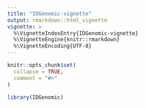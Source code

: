 ```yaml
---
title: "IDGenomic-vignette"
output: rmarkdown::html_vignette
vignette: >
  %\VignetteIndexEntry{IDGenomic-vignette}
  %\VignetteEngine{knitr::rmarkdown}
  %\VignetteEncoding{UTF-8}
---
```


```r
knitr::opts_chunk$set(
  collapse = TRUE,
  comment = "#>"
)
```

```r
library(IDGenomic)
```
